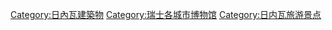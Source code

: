 [[Category:日內瓦建築物|Category:日內瓦建築物]]
[[Category:瑞士各城市博物馆|Category:瑞士各城市博物馆]]
[[Category:日内瓦旅游景点|Category:日内瓦旅游景点]]